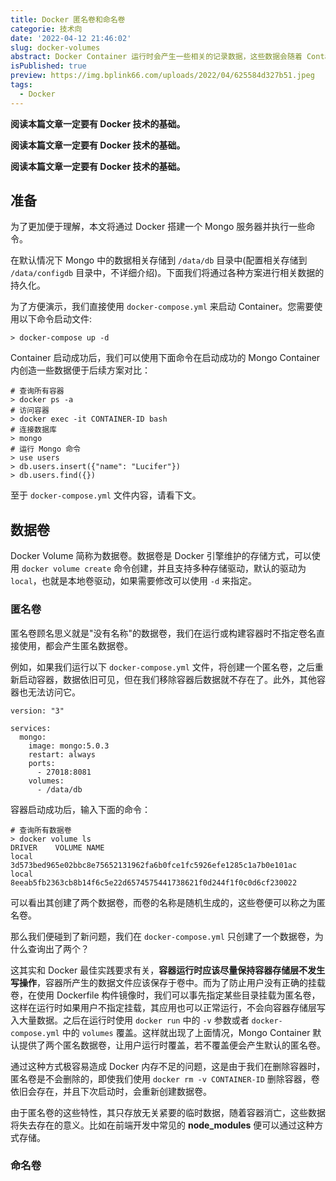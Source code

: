 ```yaml
---
title: Docker 匿名卷和命名卷
categorie: 技术向
date: '2022-04-12 21:46:02'
slug: docker-volumes
abstract: Docker Container 运行时会产生一些相关的记录数据，这些数据会随着 Container 的删除而随之消失，并且 Container 之间的数据也是不能共享的。为此我们需要对 Container 所产生的数据进行持久化，而持久化方案有 Docker volumes(卷) 和 bind mounts(目录挂载) 两种，持久化后的数据不仅能长久存储、还能在多个容器之间共享。下面通过这篇文章，帮您了解各个持久化方案的差别与特点。
isPublished: true
preview: https://img.bplink66.com/uploads/2022/04/625584d327b51.jpeg
tags:
  - Docker
---
```


**阅读本篇文章一定要有 Docker 技术的基础。**

**阅读本篇文章一定要有 Docker 技术的基础。**

**阅读本篇文章一定要有 Docker 技术的基础。**
## 准备
为了更加便于理解，本文将通过 Docker 搭建一个 Mongo 服务器并执行一些命令。

在默认情况下 Mongo 中的数据相关存储到 `/data/db` 目录中(配置相关存储到 `/data/configdb` 目录中，不详细介绍)。下面我们将通过各种方案进行相关数据的持久化。

为了方便演示，我们直接使用 `docker-compose.yml` 来启动 Container。您需要使用以下命令启动文件:
```
> docker-compose up -d
```
Container 启动成功后，我们可以使用下面命令在启动成功的 Mongo Container 内创造一些数据便于后续方案对比：
```
# 查询所有容器
> docker ps -a
# 访问容器
> docker exec -it CONTAINER-ID bash
# 连接数据库
> mongo
# 运行 Mongo 命令
> use users
> db.users.insert({"name": "Lucifer"})
> db.users.find({})
```
至于 `docker-compose.yml` 文件内容，请看下文。
## 数据卷
Docker Volume 简称为数据卷。数据卷是 Docker 引擎维护的存储方式，可以使用 `docker volume create` 命令创建，并且支持多种存储驱动，默认的驱动为 `local`，也就是本地卷驱动，如果需要修改可以使用 `-d` 来指定。
### 匿名卷
匿名卷顾名思义就是"没有名称"的数据卷，我们在运行或构建容器时不指定卷名直接使用，都会产生匿名数据卷。

例如，如果我们运行以下 `docker-compose.yml` 文件，将创建一个匿名卷，之后重新启动容器，数据依旧可见，但在我们移除容器后数据就不存在了。此外，其他容器也无法访问它。
```
version: "3"

services:
  mongo:
    image: mongo:5.0.3
    restart: always
    ports:
      - 27018:8081
    volumes:
      - /data/db
```
容器启动成功后，输入下面的命令：
```
# 查询所有数据卷
> docker volume ls
DRIVER    VOLUME NAME
local     3d573bed965e02bbc8e75652131962fa6b0fce1fc5926efe1285c1a7b0e101ac
local     8eeab5fb2363cb8b14f6c5e22d6574575441738621f0d244f1f0c0d6cf230022
```
可以看出其创建了两个数据卷，而卷的名称是随机生成的，这些卷便可以称之为匿名卷。

那么我们便碰到了新问题，我们在 `docker-compose.yml` 只创建了一个数据卷，为什么查询出了两个？

这其实和 Docker 最佳实践要求有关，**容器运行时应该尽量保持容器存储层不发生写操作**，容器所产生的数据文件应该保存于卷中。而为了防止用户没有正确的挂载卷，在使用 Dockerfile 构件镜像时，我们可以事先指定某些目录挂载为匿名卷，这样在运行时如果用户不指定挂载，其应用也可以正常运行，不会向容器存储层写入大量数据。之后在运行时使用 `docker run` 中的 `-v` 参数或者 `docker-compose.yml` 中的 `volumes` 覆盖。这样就出现了上面情况，Mongo Container 默认提供了两个匿名数据卷，让用户运行时覆盖，若不覆盖便会产生默认的匿名卷。

通过这种方式极容易造成 Docker 内存不足的问题，这是由于我们在删除容器时，匿名卷是不会删除的，即使我们使用 `docker rm -v CONTAINER-ID` 删除容器，卷依旧会存在，并且下次启动时，会重新创建数据卷。

由于匿名卷的这些特性，其只存放无关紧要的临时数据，随着容器消亡，这些数据将失去存在的意义。比如在前端开发中常见的 **node_modules** 便可以通过这种方式存储。
### 命名卷
